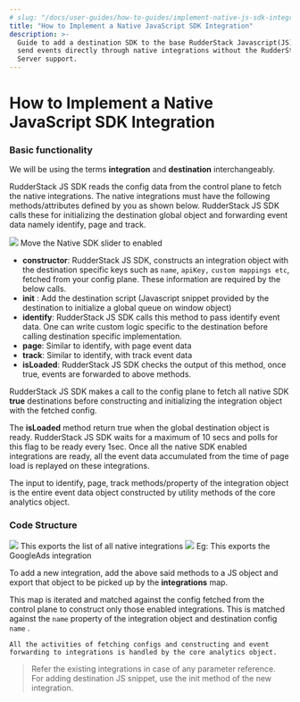 ```yaml
---
# slug: "/docs/user-guides/how-to-guides/implement-native-js-sdk-integration"
title: "How to Implement a Native JavaScript SDK Integration"
description: >-
  Guide to add a destination SDK to the base RudderStack Javascript(JS) SDK to
  send events directly through native integrations without the RudderStack
  Server support.
---
```


# How to Implement a Native JavaScript SDK Integration

### Basic functionality

<div class="infoBlock">

We will be using the terms **integration** and **destination** interchangeably.

</div>

RudderStack JS SDK reads the config data from the control plane to fetch the native integrations. The native integrations must have the following methods/attributes defined by you as shown below. RudderStack JS SDK calls these for initializing the destination global object and forwarding event data namely identify, page and track.

<img src="../../../assets/screenshot-2019-12-10-at-7.57.43-pm.png" />
<span class="imageTitle">Move the Native SDK slider to enabled</span>

- **constructor**: RudderStack JS SDK, constructs an integration object with the destination specific keys such as `name`, `apiKey,` `custom mappings etc`, fetched from your config plane. These information are required by the below calls.
- **init** : Add the destination script \(Javascript snippet provided by the destination to initialize a global queue on window object\)
- **identify**: RudderStack JS SDK calls this method to pass identify event data. One can write custom logic specific to the destination before calling destination specific implementation.
- **page**: Similar to identify, with page event data
- **track**: Similar to identify, with track event data
- **isLoaded**: RudderStack JS SDK checks the output of this method, once true, events are forwarded to above methods.

<div class="infoBlock">

RudderStack JS SDK makes a call to the config plane to fetch all native SDK **true** destinations before constructing and initializing the integration object with the fetched config.

The **isLoaded** method return true when the global destination object is ready. RudderStack JS SDK waits for a maximum of 10 secs and polls for this flag to be ready every 1sec. Once all the native SDK enabled integrations are ready, all the event data accumulated from the time of page load is replayed on these integrations.

</div>

<div class="infoBlock">

The input to identify, page, track methods/property of the integration object is the entire event data object constructed by utility methods of the core analytics object.

</div>

### Code Structure

<img src="../../../assets/screenshot-2019-12-10-at-7.21.35-pm.png" />
<span class="imageTitle">This exports the list of all native integrations</span>

<img src="../../../assets/screenshot-2019-12-10-at-7.22.25-pm.png" />
<span class="imageTitle">Eg: This exports the GoogleAds integration</span>

To add a new integration, add the above said methods to a JS object and export that object to be picked up by the **integrations** map.

This map is iterated and matched against the config fetched from the control plane to construct only those enabled integrations. This is matched against the `name` property of the integration object and destination config `name` .

`All the activities of fetching configs and constructing and event forwarding to integrations is handled by the core analytics object.`

> Refer the existing integrations in case of any parameter reference.  
> For adding destination JS snippet, use the init method of the new integration.
